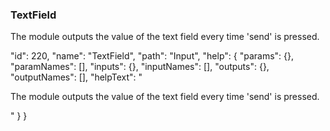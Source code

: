 ### TextField

The module outputs the value of the text field every time 'send' is pressed.










  "id": 220,
  "name": "TextField",
  "path": "Input",
  "help": {
    "params": {},
    "paramNames": [],
    "inputs": {},
    "inputNames": [],
    "outputs": {},
    "outputNames": [],
    "helpText": "<p>The module outputs the value of the text field every time &#39;send&#39; is pressed.</p>"
  }
}